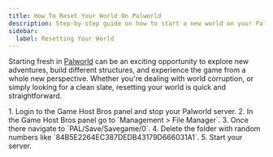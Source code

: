 ```yaml
---
title: How To Reset Your World On Palworld
description: Step-by-step guide on how to start a new world on your Palworld dedicated server.
sidebar:
  label: Resetting Your World
---
```


Starting fresh in [Palworld](https://www.gamehostbros.com/palworld-server-hosting/) can be an exciting opportunity to explore new adventures, build different structures, and experience the game from a whole new perspective. Whether you're dealing with world corruption, or simply looking for a clean slate, resetting your world is quick and straightforward.

<Steps>
1. Login to the Game Host Bros panel and stop your Palworld server.
2. In the Game Host Bros panel go to `Management > File Manager`.
3. Once there navigate to `PAL/Save/Savegame/0`.
4. Delete the folder with random numbers like `84B5E2264EC387DEDB43179D666031A1`.
5. Start your server.
</Steps>